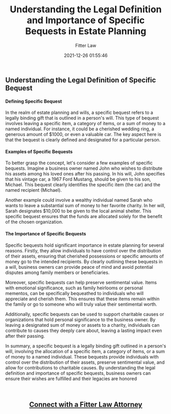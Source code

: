 ﻿---
author: Fitter Law
slug: specific-bequest
tags:
categories:
date: 2021-12-26 01:55:46
title: Understanding the Legal Definition and Importance of Specific Bequests in Estate Planning
excerpt: Learn about the legal definition of specific bequests and why they are crucial in estate planning. Discover how specific bequests allow individuals to control the distribution of their assets and preserve sentimental value. Additionally, explore how specific bequests can support charitable causes. Find out more here

---

<h3><h2>Understanding the Legal Definition of Specific Bequest</h2>

<h4>Defining Specific Bequest</h4>

In the realm of estate planning and wills, a specific bequest refers to a legally binding gift that is outlined in a person's will. This type of bequest involves leaving a specific item, a category of items, or a sum of money to a named individual. For instance, it could be a cherished wedding ring, a generous amount of $1000, or even a valuable car. The key aspect here is that the bequest is clearly defined and designated for a particular person.

<h4>Examples of Specific Bequests</h4>

To better grasp the concept, let's consider a few examples of specific bequests. Imagine a business owner named John who wishes to distribute his assets among his loved ones after his passing. In his will, John specifies that his vintage car, a 1967 Ford Mustang, should be given to his son, Michael. This bequest clearly identifies the specific item (the car) and the named recipient (Michael).

Another example could involve a wealthy individual named Sarah who wants to leave a substantial sum of money to her favorite charity. In her will, Sarah designates $10,000 to be given to the local animal shelter. This specific bequest ensures that the funds are allocated solely for the benefit of the chosen organization.

<h4>The Importance of Specific Bequests</h4>

Specific bequests hold significant importance in estate planning for several reasons. Firstly, they allow individuals to have control over the distribution of their assets, ensuring that cherished possessions or specific amounts of money go to the intended recipients. By clearly outlining these bequests in a will, business owners can provide peace of mind and avoid potential disputes among family members or beneficiaries.

Moreover, specific bequests can help preserve sentimental value. Items with emotional significance, such as family heirlooms or personal mementos, can be specifically bequeathed to individuals who will appreciate and cherish them. This ensures that these items remain within the family or go to someone who will truly value their sentimental worth.

Additionally, specific bequests can be used to support charitable causes or organizations that hold personal significance to the business owner. By leaving a designated sum of money or assets to a charity, individuals can contribute to causes they deeply care about, leaving a lasting impact even after their passing.



In summary, a specific bequest is a legally binding gift outlined in a person's will, involving the allocation of a specific item, a category of items, or a sum of money to a named individual. These bequests provide individuals with control over the distribution of their assets, preserve sentimental value, and allow for contributions to charitable causes. By understanding the legal definition and importance of specific bequests, business owners can ensure their wishes are fulfilled and their legacies are honored</h3>
&nbsp;

&nbsp;
<h2 style="text-align: center;"><a href="https://fitterlaw.com/login/">Connect with a Fitter Law Attorney</a></h2>
&nbsp;

&nbsp;
